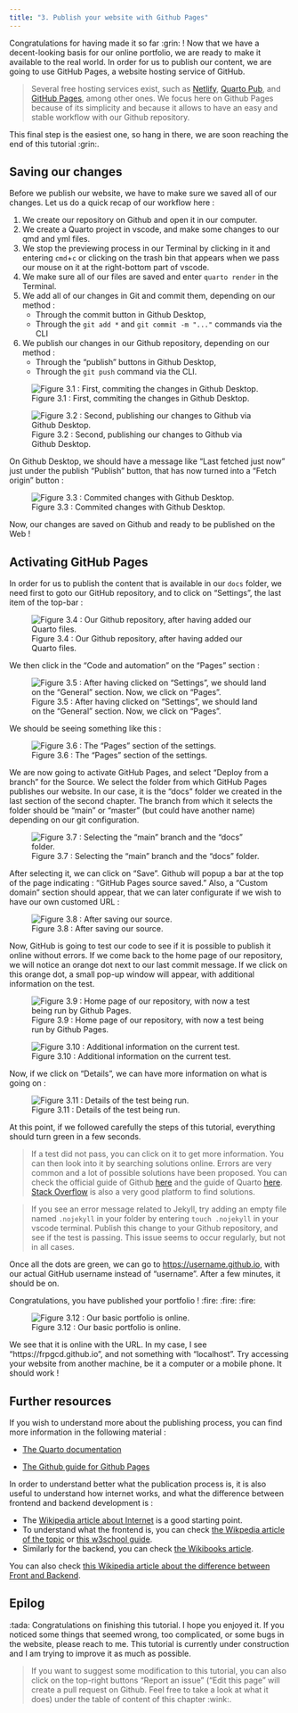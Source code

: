 ```yaml
---
title: "3. Publish your website with Github Pages"
---
```


Congratulations for having made it so far :grin: !
Now that we have a decent-looking basis for our online portfolio, we are ready to make it available to the real world. 
In order for us to publish our content, we are going to use GitHub Pages, a website hosting service of GitHub. 

> Several free hosting services exist, such as [Netlify](https://www.netlify.com/), [Quarto Pub](https://quartopub.com/), and [GitHub Pages](https://pages.github.com/), among other ones.
We focus here on Github Pages because of its simplicity and because it allows to have an easy and stable workflow with our Github repository.

This final step is the easiest one, so hang in there, we are soon reaching the end of this tutorial :grin:.

## Saving our changes

Before we publish our website, we have to make sure we saved all of our changes.
Let us do a quick recap of our workflow here : 

1. We create our repository on Github and open it in our computer.
2. We create a Quarto project in vscode, and make some changes to our qmd and yml files.
3. We stop the previewing process in our Terminal by clicking in it and entering `cmd`+`c` or clicking on the trash bin that appears when we pass our mouse on it at the right-bottom part of vscode. 
4. We make sure all of our files are saved and enter `quarto render` in the Terminal.
6. We add all of our changes in Git and commit them, depending on our method : 
    - Through the commit button in Github Desktop,
    - Through the `git add *` and `git commit -m "..."` commands via the CLI
7. We publish our changes in our Github repository, depending on our method : 
    - Through the "publish" buttons in Github Desktop, 
    - Through the `git push` command via the CLI.

::: {#New-doc-navbar layout-ncol=2}

![Figure 3.1 : First, commiting the changes in Github Desktop.](./resources/images/3_1_github_desktop2.png)

![Figure 3.2 : Second, publishing our changes to Github via Github Desktop.](./resources/images/3_2_publish.png)
:::

On Github Desktop, we should have a message like "Last fetched just now" just under the publish "Publish" button, that has now turned into a "Fetch origin" button : 

![Figure 3.3 : Commited changes with Github Desktop.](./resources/images/3_3_last_fetched.png)

Now, our changes are saved on Github and ready to be published on the Web ! 

## Activating GitHub Pages

In order for us to publish the content that is available in our `docs` folder, we need first to goto our GitHub repository, and to click on "Settings", the last item of the top-bar : 

![Figure 3.4 : Our Github repository, after having added our Quarto files.](./resources/images/3_4.png)

We then click in the "Code and automation" on the "Pages" section : 

![Figure 3.5 : After having clicked on "Settings", we should land on the "General" section. Now, we click on "Pages".](./resources/images/3_5.png)

We should be seeing something like this : 

![Figure 3.6 : The "Pages" section of the settings.](./resources/images/3_6.png)

We are now going to activate GitHub Pages, and select "Deploy from a branch" for the Source.
We select the folder from which GitHub Pages publishes our website.
In our case, it is the "docs" folder we created in the last section of the second chapter.
The branch from which it selects the folder should be "main" or "master" (but could have another name) depending on our git configuration.

![Figure 3.7 : Selecting the "main" branch and the "docs" folder.](./resources/images/3_7.png)

After selecting it, we can click on "Save". 
Github will popup a bar at the top of the page indicating : "GitHub Pages source saved."
Also, a "Custom domain" section should appear, that we can later configurate if we wish to have our own customed URL :

![Figure 3.8 : After saving our source.](./resources/images/3_8.png)

Now, GitHub is going to test our code to see if it is possible to publish it online without errors. 
If we come back to the home page of our repository, we will notice an orange dot next to our last commit message.
If we click on this orange dot, a small pop-up window will appear, with additional information on the test.

::: {#New-doc-navbar layout-ncol=2}

![Figure 3.9 : Home page of our repository, with now a test being run by Github Pages.](./resources/images/3_9.png)

![Figure 3.10 : Additional information on the current test.](./resources/images/3_10.png)

:::

Now, if we click on "Details", we can have more information on what is going on : 


![Figure 3.11 : Details of the test being run.](./resources/images/3_11.png)

At this point, if we followed carefully the steps of this tutorial, everything should turn green in a few seconds.

> If a test did not pass, you can click on it to get more information.
You can then look into it by searching solutions online. 
Errors are very common and a lot of possible solutions have been proposed.
You can check the official guide of Github [here](https://docs.github.com/en/pages/quickstart) and the guide of Quarto [here](https://quarto.org/docs/publishing/github-pages.html).
[Stack Overflow](https://stackoverflow.com/) is also a very good platform to find solutions. 

> If you see an error message related to Jekyll, try adding an empty file named `.nojekyll` in your folder by entering `touch .nojekyll` in your vscode terminal.
Publish this change to your Github repository, and see if the test is passing.
This issue seems to occur regularly, but not in all cases.

Once all the dots are green, we can go to <https://username.github.io>, with our actual GitHub username instead of "username".
After a few minutes, it should be on.

Congratulations, you have published your portfolio ! :fire: :fire: :fire: 

![Figure 3.12 : Our basic portfolio is online.](./resources/images/3_12.png)

We see that it is online with the URL. 
In my case, I see "https://frpgcd.github.io", and not something with "localhost".
Try accessing your website from another machine, be it a computer or a mobile phone.
It should work ! 

## Further resources

If you wish to understand more about the publishing process, you can find more information in the following material : 

- [The Quarto documentation](https://quarto.org/docs/publishing/github-pages.html)

- [The Github guide for Github Pages](https://docs.github.com/en/pages)

In order to understand better what the publication process is, it is also useful to understand how internet works, and what the difference between frontend and backend development is : 

- The [Wikipedia article about Internet](https://en.wikipedia.org/wiki/Internet) is a good starting point.
- To understand what the frontend is, you can check [the Wikpedia article of the topic](https://en.wikipedia.org/wiki/Front-end_web_development) or [this w3school guide](https://www.w3schools.com/whatis/whatis_frontenddev.asp). 
- Similarly for the backend, you can check [the Wikibooks article](https://en.wikibooks.org/wiki/Web_Development/What_is_a_backend%3F). 

You can also check [this Wikipedia article about the difference between Front and Backend](https://en.wikipedia.org/wiki/Frontend_and_backend).

## Epilog

:tada: Congratulations on finishing this tutorial. 
I hope you enjoyed it. 
If you noticed some things that seemed wrong, too complicated, or some bugs in the website, please reach to me.
This tutorial is currently under construction and I am trying to improve it as much as possible. 

> If you want to suggest some modification to this tutorial, you can also click on the top-right buttons "Report an issue" ("Edit this page" will create a pull request on Github. Feel free to take a look at what it does) under the table of content of this chapter :wink:.
